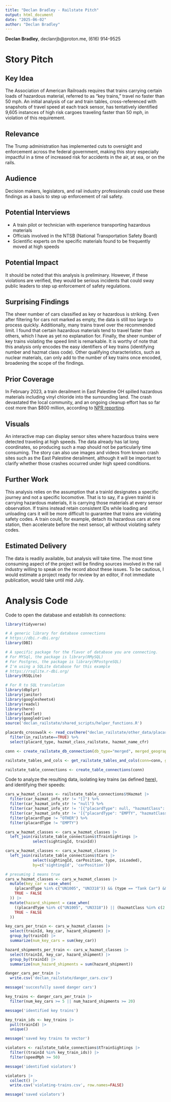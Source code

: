 ```yaml
---
title: "Declan Bradley - Railstate Pitch"
output: html_document
date: "2025-06-02"
author: "Declan Bradley"
---
```


**Declan Bradley**, declanrjb@proton.me, (616) 914-9525

# Story Pitch

## Key Idea
The Association of American Railroads requires that trains carrying certain loads of hazardous material, referred to as "key trains," travel no faster than 50 mph. An initial analysis of car and train tables, cross-referenced with snapshots of travel speed at each track sensor, has tentatively identified 9,605 instances of high risk cargoes traveling faster than 50 mph, in violation of this requirement.

## Relevance
The Trump administration has implemented cuts to oversight and enforcement across the federal government, making this story especially impactful in a time of increased risk for accidents in the air, at sea, or on the rails.

## Audience
Decision makers, legislators, and rail industry professionals could use these findings as a basis to step up enforcement of rail safety.

## Potential Interviews
- A train pilot or technician with experience transporting hazardous materials
- Officials involved in the NTSB (National Transportation Safety Board)
- Scientific experts on the specific materials found to be frequently moved at high speeds

## Potential Impact
It should be noted that this analysis is preliminary. However, if these violations are verified, they would be serious incidents that could sway public leaders to step up enforcement of safety regulations.

## Surprising Findings
The sheer number of cars classified as key or hazardous is striking. Even after filtering for cars not marked as empty, the data is still too large to process quickly. Additionally, many trains travel over the recommended limit. I found that certain hazardous materials tend to travel faster than others, which I have as yet no explanation for. Finally, the sheer number of key trains violating the speed limit is remarkable. It is worthy of note that this analysis only encodes the easy identifiers of key trains (identifying number and hazmat class code). Other qualifying characteristics, such as nuclear materials, can only add to the number of key trains once encoded, broadening the scope of the findings.

## Prior Coverage
In February 2023, a train derailment in East Palestine OH spilled hazardous materials including vinyl chloride into the surrounding land. The crash devastated the local community, and an ongoing cleanup effort has so far cost more than $800 million, according to [NPR reporting](https://www.npr.org/2024/02/05/1228772709/east-palestine-train-derailment-norfolk-southern-lawsuit-epa).

## Visuals
An interactive map can display sensor sites where hazardous trains were detected traveling at high speeds. The data already has lat long coordinates, so producing such a map should not be particularly time consuming. The story can also use images and videos from known crash sites such as the East Palestine derailment, although it will be important to clarify whether those crashes occurred under high speed conditions.

## Further Work
This analysis relies on the assumption that a trainId designates a specific journey and not a specific locomotive. That is to say, if a given trainId is carrying hazardous materials, it is carrying those materials at every sensor observation. If trains instead retain consistent IDs while loading and unloading cars it will be more difficult to guarantee that trains are violating safety codes. A train could, for example, detach its hazardous cars at one station, then accelerate before the next sensor, all without violating safety codes.

## Estimated Delivery
The data is readily available, but analysis will take time. The most time consuming aspect of the project will be finding sources involved in the rail industry willing to speak on the record about these issues. To be cautious, I would estimate a project ready for review by an editor, if not immediate publication, would take until mid July.

# Analysis Code

Code to open the database and establish its connections:
```r
library(tidyverse)

# A generic library for database connections
# https://dbi.r-dbi.org/
library(DBI)

# A specific package for the flavor of database you are connecting.  
# For MYSql, the package is library(RMySQL)
# For Postgres, the package is library(RPostgreSQL)
# I'm using a SQLite database for this example
# https://rsqlite.r-dbi.org/
library(RSQLite)

# For R to SQL translation
library(dbplyr)
library(janitor)
library(googlesheets4)
library(readxl)
library(here)
library(leaflet)
library(googledrive)
source('declan_railstate/shared_scripts/helper_functions.R')

placards_crosswalk <- read_csv(here("declan_railstate/other_data/placards_crosswalk_cfr_census_railstate.csv")) %>%
  filter(in_railstate==TRUE) %>%
  select(placard_type, hazmat_class_railstate, hazmat_name_cfr) 

conn <- create_railstate_db_connection(db_type="merged", merged_geography="all_sensors", sensor_number=NULL)

railstate_tables_and_cols <- get_railstate_tables_and_cols(conn=conn, get_count_of_rows_very_slow = FALSE)

railstate_table_connections <- create_table_connections(conn)

```

Code to analyze the resulting data, isolating key trains (as defined [here](https://www.aar.org/wp-content/uploads/2017/12/AAR-US-Hazmat-Instructions-Rail-BOE.pdf)), and identifying their speeds:
```r

cars_w_hazmat_classes <- railstate_table_connections$tHazmat |>
  filter(car_hazmat_info_str != "[]") %>%
  filter(car_hazmat_info_str != "null") %>%
  filter(car_hazmat_info_str != '[{"placardType": null, "hazmatClass": null}]') %>%
  filter(car_hazmat_info_str != '[{"placardType": "EMPTY", "hazmatClass": null}]') %>%
  filter(placardType != "OTHER") %>%
  filter(placardType != "EMPTY")

cars_w_hazmat_classes <- cars_w_hazmat_classes |>
  left_join(railstate_table_connections$tTrainSightings |>
            select(sightingId, trainId))

cars_w_hazmat_classes <- cars_w_hazmat_classes |>
  left_join(railstate_table_connections$tCars |>
            select(sightingId, carPosition, type, isLoaded),
            by=c('sightingId', 'carPosition'))

# presuming 1 means true
cars_w_hazmat_classes <- cars_w_hazmat_classes |>
  mutate(key_car = case_when(
    (placardType %in% c("UN1005", "UN3318")) && (type == "Tank Car") && (is.na(isLoaded) || (isLoaded == 1)) ~ TRUE,
    TRUE ~ FALSE
  )) |>
  mutate(hazard_shipment = case_when(
    ((placardType %in% c("UN1005", "UN3318")) || (hazmatClass %in% c(2.1, 1.1, 1.2))) && (is.na(isLoaded) || (isLoaded == 1)) ~ TRUE,
    TRUE ~ FALSE
  ))

key_cars_per_train <- cars_w_hazmat_classes |>
  select(trainId, key_car, hazard_shipment) |>
  group_by(trainId) |>
  summarize(num_key_cars = sum(key_car))

hazard_shipments_per_train <- cars_w_hazmat_classes |>
  select(trainId, key_car, hazard_shipment) |>
  group_by(trainId) |>
  summarize(num_hazard_shipments = sum(hazard_shipment))

danger_cars_per_train |>
  write.csv('declan_railstate/danger_cars.csv')

message('succesfully saved danger cars')

key_trains <- danger_cars_per_train |>
  filter(num_key_cars >= 5 || num_hazard_shipments >= 20)

message('identified key trains')

key_train_ids <- key_trains |>
  pull(trainId) |>
  unique()

message('saved key trains to vector')

violators <- railstate_table_connections$tTrainSightings |>
  filter((trainId %in% key_train_ids)) |>
  filter(speedMph >= 50)

message('identified violators')

violators |>
  collect() |>
  write.csv('violating-trains.csv', row.names=FALSE)

message('saved violators')

```